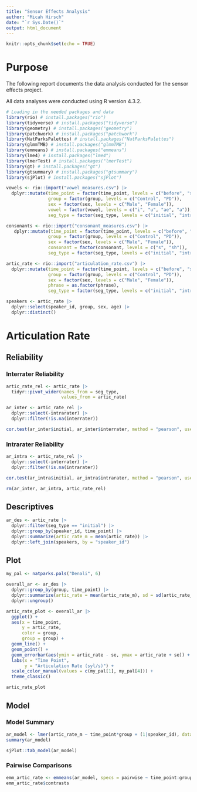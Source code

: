 ```yaml
---
title: "Sensor Effects Analysis"
author: "Micah Hirsch"
date: "`r Sys.Date()`"
output: html_document
---
```


```r
knitr::opts_chunk$set(echo = TRUE)
```

# Purpose

The following report documents the data analysis conducted for the sensor effects project.

All data analyses were conducted using R version 4.3.2.

```r

# Loading in the needed packages and data
library(rio) # install.packages("rio") 
library(tidyverse) # install.packages("tidyverse")
library(geometry) # install.packages("geometry")
library(patchwork) # install.packages("patchwork")
library(NatParksPalettes) # install.packages("NatParksPalettes")
library(glmmTMB) # install.packages("glmmTMB")
library(emmeans) # install.packages("emmeans")
library(lme4) # install.packages("lme4")
library(lmerTest) # install.packages("lmerTest")
library(gt) # install.packages("gt")
library(gtsummary) # install.packages("gtsummary")
library(sjPlot) # install.packages("sjPlot")

vowels <- rio::import("vowel_measures.csv") |>
  dplyr::mutate(time_point = factor(time_point, levels = c("before", "sensors", "after")),
                group = factor(group, levels = c("Control", "PD")),
                sex = factor(sex, levels = c("Male", "Female")),
                vowel = factor(vowel, levels = c("i", "u", "ae", "a")),
                seg_type = factor(seg_type, levels = c("initial", "intrarater", "interrater")))

consonants <- rio::import("consonant_measures.csv") |>
   dplyr::mutate(time_point = factor(time_point, levels = c("before", "sensors", "after")),
                group = factor(group, levels = c("Control", "PD")),
                sex = factor(sex, levels = c("Male", "Female")),
                consonant = factor(consonant, levels = c("s", "sh")),
                seg_type = factor(seg_type, levels = c("initial", "intrarater", "interrater")))

artic_rate <- rio::import("articulation_rate.csv") |>
  dplyr::mutate(time_point = factor(time_point, levels = c("before", "sensors", "after")),
                group = factor(group, levels = c("Control", "PD")), 
                sex = factor(sex, levels = c("Male", "Female")),
                phrase = as.factor(phrase),
                seg_type = factor(seg_type, levels = c("initial", "intrarater", "interrater")))

speakers <- artic_rate |>
  dplyr::select(speaker_id, group, sex, age) |>
  dplyr::distinct()

```


# Articulation Rate

## Reliability

### Interrater Reliability

```r

artic_rate_rel <- artic_rate |>
  tidyr::pivot_wider(names_from = seg_type,
                     values_from = artic_rate)

ar_inter <- artic_rate_rel |>
  dplyr::select(-intrarater) |>
  dplyr::filter(!is.na(interrater))

cor.test(ar_inter$initial, ar_inter$interrater, method = "pearson", use = "complete.obs")

```

### Intrarater Reliability

```r

ar_intra <- artic_rate_rel |>
  dplyr::select(-interrater) |>
  dplyr::filter(!is.na(intrarater))

cor.test(ar_intra$initial, ar_intra$intrarater, method = "pearson", use = "complete.obs")

```

```r

rm(ar_inter, ar_intra, artic_rate_rel)

```


## Descriptives

```r

ar_des <- artic_rate |>
  dplyr::filter(seg_type == "initial") |>
  dplyr::group_by(speaker_id, time_point) |>
  dplyr::summarize(artic_rate_m = mean(artic_rate)) |>
  dplyr::left_join(speakers, by = "speaker_id")

```


## Plot

```r

my_pal <- natparks.pals("Denali", 6)

overall_ar <- ar_des |>
  dplyr::group_by(group, time_point) |>
  dplyr::summarize(artic_rate = mean(artic_rate_m), sd = sd(artic_rate_m), se = sd/sqrt(n())) |>
  dplyr::ungroup()

artic_rate_plot <- overall_ar |>
  ggplot() +
  aes(x = time_point,
      y = artic_rate,
      color = group,
      group = group) +
  geom_line() +
  geom_point() +
  geom_errorbar(aes(ymin = artic_rate - se, ymax = artic_rate + se)) +
  labs(x = "Time Point",
       y = "Articulation Rate (syl/s)") +
  scale_color_manual(values = c(my_pal[1], my_pal[4])) +
  theme_classic()

artic_rate_plot

```

## Model

### Model Summary

```r

ar_model <- lmer(artic_rate_m ~ time_point*group + (1|speaker_id), data = ar_des)
summary(ar_model)

sjPlot::tab_model(ar_model)

```


### Pairwise Comparisons

```r

emm_artic_rate <- emmeans(ar_model, specs = pairwise ~ time_point:group)
emm_artic_rate$contrasts

```

